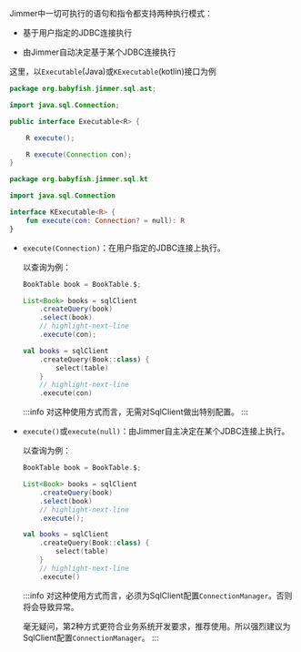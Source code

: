 
Jimmer中一切可执行的语句和指令都支持两种执行模式：

-   基于用户指定的JDBC连接执行

-   由Jimmer自动决定基于某个JDBC连接执行

这里，以`Executable`(Java)或`KExecutable`(kotlin)接口为例

<Tabs groupId="language">
<TabItem value="java" label="Java">

```java title="Executable.java"
package org.babyfish.jimmer.sql.ast;

import java.sql.Connection;

public interface Executable<R> {

    R execute();

    R execute(Connection con);
}
```

</TabItem>
<TabItem value="kotlin" label="Kotlin">

```kotlin title="KExecutable.kt"
package org.babyfish.jimmer.sql.kt

import java.sql.Connection

interface KExecutable<R> {
    fun execute(con: Connection? = null): R
}
```

</TabItem>
</Tabs>

-   `execute(Connection)`：在用户指定的JDBC连接上执行。

    以查询为例：
    <Tabs groupId="language">
    <TabItem value="java" label="Java">

    ```java
    BookTable book = BookTable.$;

    List<Book> books = sqlClient
        .createQuery(book)
        .select(book)
        // highlight-next-line
        .execute(con);
    ```

    </TabItem>
    <TabItem value="kotlin" label="Kotlin">
    
    ```kotlin
    val books = sqlClient
        .createQuery(Book::class) {
            select(table)
        }
        // highlight-next-line
        .execute(con)
    ```
    
    </TabItem>
    </Tabs>

    :::info
    对这种使用方式而言，无需对SqlClient做出特别配置。
    :::

-   `execute()`或`execute(null)`：由Jimmer自主决定在某个JDBC连接上执行。

    以查询为例：
    <Tabs groupId="language">
    <TabItem value="java" label="Java">

    ```java
    BookTable book = BookTable.$;

    List<Book> books = sqlClient
        .createQuery(book)
        .select(book)
        // highlight-next-line
        .execute();
    ```

    </TabItem>
    <TabItem value="kotlin" label="Kotlin">
    
    ```kotlin
    val books = sqlClient
        .createQuery(Book::class) {
            select(table)
        }
        // highlight-next-line
        .execute()    
    ```
    
    </TabItem>
    </Tabs>

    :::info
    对这种使用方式而言，必须为SqlClient配置`ConnectionManager`。否则将会导致异常。

    毫无疑问，第2种方式更符合业务系统开发要求，推荐使用。所以强烈建议为SqlClient配置`ConnectionManager`。
    :::